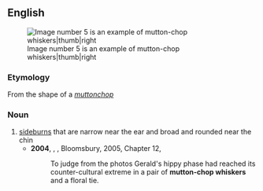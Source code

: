 ==English==
[[Image:Baerte ohne text.jpg|Image number 5 is an example of mutton-chop whiskers|thumb|right]]

===Etymology===
From the shape of a ''[[muttonchop]]''

===Noun===
{{en-noun|head=[[mutton]]-[[chop]] [[whiskers]]|-}}

# [[sideburns]] that are narrow near the ear and broad and rounded near the chin
#* '''2004''', {{w|Alan Hollinghurst}}, ''{{w|The Line of Beauty}}'', Bloomsbury, 2005, Chapter 12,
#*: To judge from the photos Gerald's hippy phase had reached its counter-cultural extreme in a pair of '''mutton-chop whiskers''' and a floral tie.